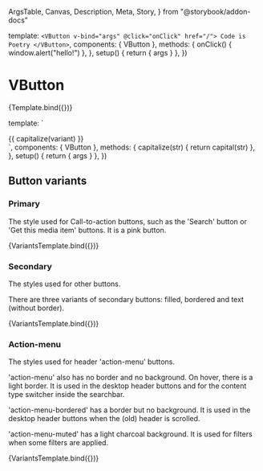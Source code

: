   ArgsTable,
  Canvas,
  Description,
  Meta,
  Story,
} from "@storybook/addon-docs"

<Meta title="Components/VButton" components={VButton} />

  template: `
    <VButton v-bind="args" @click="onClick" href="/">
      Code is Poetry
    </VButton>
  `,
  components: { VButton },
  methods: {
    onClick() {
      window.alert("hello!")
    },
  },
  setup() {
    return { args }
  },
})

# VButton

<Description of={VButton} />

<ArgsTable of={VButton} />

<Canvas>
  <Story
    name="VButton"
    parameters={{
      viewport: { defaultViewport: "sm" },
    }}
    argTypes={{
      as: {
        options: buttonForms,
        control: { type: "radio" },
      },
      variant: {
        options: buttonVariants,
        control: { type: "select" },
      },
      pressed: { control: "boolean" },
      size: {
        options: buttonSizes,
        control: { type: "radio" },
      },
      disabled: { control: "boolean" },
      focusableWhenDisabled: { control: "boolean" },
      type: { control: "text" },
    }}
  >
    {Template.bind({})}
  </Story>
</Canvas>

  template: `
<div class="flex gap-4 flex-wrap">
<VButton v-for="variant in args.variants"
    :variant="variant"
    :key="variant"
    class="caption-bold"
    v-bind="args">
    {{ capitalize(variant) }}
    </VButton>
  </div>`,
  components: { VButton },
  methods: {
    capitalize(str) {
      return capital(str)
    },
  },
  setup() {
    return { args }
  },
})

## Button variants

### Primary

The style used for Call-to-action buttons, such as the 'Search' button or 'Get
this media item' buttons. It is a pink button.

<Canvas>
  <Story
    name="primary"
    args={{ variants: ["primary"] }}
    argTypes={{
      pressed: { control: "boolean" },
      size: {
        options: buttonSizes,
        control: { type: "radio" },
      },
      disabled: { control: "boolean" },
    }}
  >
    {VariantsTemplate.bind({})}
  </Story>
</Canvas>

### Secondary

The styles used for other buttons.

There are three variants of secondary buttons: filled, bordered and text
(without border).

<Canvas>
  <Story
    name="secondary"
    args={{ variants: ["secondary-bordered", "secondary-filled", "secondary"] }}
    argTypes={{
      pressed: { control: "boolean" },
      size: {
        options: buttonSizes,
        control: { type: "radio" },
      },
      disabled: { control: "boolean" },
    }}
  >
    {VariantsTemplate.bind({})}
  </Story>
</Canvas>

### Action-menu

The styles used for header 'action-menu' buttons.

'action-menu' also has no border and no background. On hover, there is a light
border. It is used in the desktop header buttons and for the content type
switcher inside the searchbar.

'action-menu-bordered' has a border but no background. It is used in the desktop
header buttons when the (old) header is scrolled.

'action-menu-muted' has a light charcoal background. It is used for filters when
some filters are applied.

<Canvas>
  <Story
    name="action-menu"
    args={{
      variants: ["action-menu", "action-menu-bordered", "action-menu-muted"],
    }}
    argTypes={{
      pressed: { control: "boolean" },
      size: {
        options: buttonSizes,
        control: { type: "radio" },
      },
      disabled: { control: "boolean" },
    }}
  >
    {VariantsTemplate.bind({})}
  </Story>
</Canvas>
